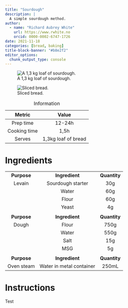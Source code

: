 ```yaml
---
title: "Sourdough"
description: |
  A simple sourdough method.
author:
  - name: "Richard Aubrey White"
    url: https://www.rwhite.no
    orcid: 0000-0002-6747-1726
date: 2021-11-18
categories: [bread, baking]
title-block-banner: "#b8e2f2"
editor_options: 
  chunk_output_type: console
---
```


::: {layout-ncol="2" layout-valign="center"}
![A 1,3 kg loaf of sourdough.](weight.jpg){#fig-weight}

![Sliced bread.](sliced.jpg){#fig-sliced}
:::

|    Metric    |        Value        |
|:------------:|:-------------------:|
|  Prep time   |       12-24h        |
| Cooking time |        1,5h         |
|    Serves    | 1,3kg loaf of bread |

: Information

# Ingredients

|             |                          |              |
|:-----------:|:------------------------:|:------------:|
| **Purpose** |      **Ingredient**      | **Quantity** |
|   Levain    |    Sourdough starter     |     30g      |
|             |          Water           |     60g      |
|             |          Flour           |     60g      |
|             |          Yeast           |      4g      |
|             |                          |              |
| **Purpose** |      **Ingredient**      | **Quantity** |
|    Dough    |          Flour           |     750g     |
|             |          Water           |     550g     |
|             |           Salt           |     15g      |
|             |           MSG            |      5g      |
|             |                          |              |
| **Purpose** |      **Ingredient**      | **Quantity** |
| Oven steam  | Water in metal container |    250mL     |

# Instructions

Test
